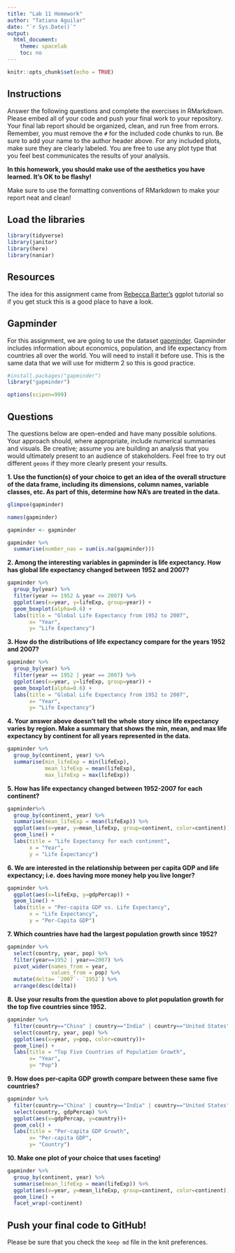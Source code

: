 ```yaml
---
title: "Lab 11 Homework"
author: "Tatiana Aguilar"
date: "`r Sys.Date()`"
output:
  html_document:
    theme: spacelab
    toc: no
---
```


```r
knitr::opts_chunk$set(echo = TRUE)
```

## Instructions
Answer the following questions and complete the exercises in RMarkdown. Please embed all of your code and push your final work to your repository. Your final lab report should be organized, clean, and run free from errors. Remember, you must remove the `#` for the included code chunks to run. Be sure to add your name to the author header above. For any included plots, make sure they are clearly labeled. You are free to use any plot type that you feel best communicates the results of your analysis.  

**In this homework, you should make use of the aesthetics you have learned. It's OK to be flashy!**

Make sure to use the formatting conventions of RMarkdown to make your report neat and clean!  

## Load the libraries
```r
library(tidyverse)
library(janitor)
library(here)
library(naniar)
``` 

## Resources
The idea for this assignment came from [Rebecca Barter's](http://www.rebeccabarter.com/blog/2017-11-17-ggplot2_tutorial/) ggplot tutorial so if you get stuck this is a good place to have a look.  

## Gapminder
For this assignment, we are going to use the dataset [gapminder](https://cran.r-project.org/web/packages/gapminder/index.html). Gapminder includes information about economics, population, and life expectancy from countries all over the world. You will need to install it before use. This is the same data that we will use for midterm 2 so this is good practice.
```r
#install.packages("gapminder")
library("gapminder")
```

```r
options(scipen=999)
```

## Questions
The questions below are open-ended and have many possible solutions. Your approach should, where appropriate, include numerical summaries and visuals. Be creative; assume you are building an analysis that you would ultimately present to an audience of stakeholders. Feel free to try out different `geoms` if they more clearly present your results.  

**1. Use the function(s) of your choice to get an idea of the overall structure of the data frame, including its dimensions, column names, variable classes, etc. As part of this, determine how NA's are treated in the data.**  
```r
glimpse(gapminder)
```

```r
names(gapminder)
```
```r
gapminder <- gapminder
```

```r
gapminder %>% 
  summarise(number_nas = sum(is.na(gapminder)))
```

**2. Among the interesting variables in gapminder is life expectancy. How has global life expectancy changed between 1952 and 2007?**
```r
gapminder %>% 
  group_by(year) %>% 
  filter(year >= 1952 & year <= 2007) %>% 
  ggplot(aes(x=year, y=lifeExp, group=year)) +
  geom_boxplot(alpha=0.6) +
  labs(title = "Global Life Expectancy from 1952 to 2007", 
       x= "Year",
       y= "Life Expectancy")
```


**3. How do the distributions of life expectancy compare for the years 1952 and 2007?**
```r
gapminder %>% 
  group_by(year) %>% 
  filter(year == 1952 | year == 2007) %>% 
  ggplot(aes(x=year, y=lifeExp, group=year)) +
  geom_boxplot(alpha=0.6) +
  labs(title = "Global Life Expectancy from 1952 to 2007", 
       x= "Year",
       y= "Life Expectancy")
```


**4. Your answer above doesn't tell the whole story since life expectancy varies by region. Make a summary that shows the min, mean, and max life expectancy by continent for all years represented in the data.**
```r
gapminder %>% 
  group_by(continent, year) %>% 
  summarise(min_lifeExp = min(lifeExp),
            mean_lifeExp = mean(lifeExp),
            max_lifeExp = max(lifeExp))
```


**5. How has life expectancy changed between 1952-2007 for each continent?**
```r
gapminder%>% 
  group_by(continent, year) %>% 
  summarise(mean_lifeExp = mean(lifeExp)) %>% 
  ggplot(aes(x=year, y=mean_lifeExp, group=continent, color=continent))+
  geom_line() +
  labs(title = "Life Expectancy for each continent",
       x = "Year",
       y = "Life Expectancy")
```

**6. We are interested in the relationship between per capita GDP and life expectancy; i.e. does having more money help you live longer?**
```r
gapminder %>% 
  ggplot(aes(x=lifeExp, y=gdpPercap)) +
  geom_line() +
  labs(title = "Per-capita GDP vs. Life Expectancy",
       x = "Life Expectancy",
       y = "Per-Capita GDP")
```


**7. Which countries have had the largest population growth since 1952?**
```r
gapminder %>% 
  select(country, year, pop) %>% 
  filter(year==1952 | year==2007) %>% 
  pivot_wider(names_from = year,
              values_from = pop) %>% 
  mutate(delta= `2007`- `1952`) %>% 
  arrange(desc(delta))
```


**8. Use your results from the question above to plot population growth for the top five countries since 1952.**
```r
gapminder %>% 
  filter(country=="China" | country=="India" | country=="United States" | country=="Indonesia" | country=="Brazil") %>% 
  select(country, year, pop) %>% 
  ggplot(aes(x=year, y=pop, color=country))+
  geom_line() +
  labs(title = "Top Five Countries of Population Growth",
       x= "Year",
       y= "Pop")
```


**9. How does per-capita GDP growth compare between these same five countries?**
```r
gapminder %>% 
  filter(country=="China" | country=="India" | country=="United States" | country=="Indonesia" | country=="Brazil") %>% 
  select(country, gdpPercap) %>% 
  ggplot(aes(x=gdpPercap, y=country))+
  geom_col() +
  labs(title = "Per-capita GDP Growth",
       x= "Per-capita GDP",
       y= "Country")
```


**10. Make one plot of your choice that uses faceting!**

```r
gapminder %>% 
  group_by(continent, year) %>% 
  summarise(mean_lifeExp = mean(lifeExp)) %>% 
  ggplot(aes(x=year, y=mean_lifeExp, group=continent, color=continent))+
  geom_line() +
  facet_wrap(~continent)
```

## Push your final code to GitHub!
Please be sure that you check the `keep md` file in the knit preferences. 